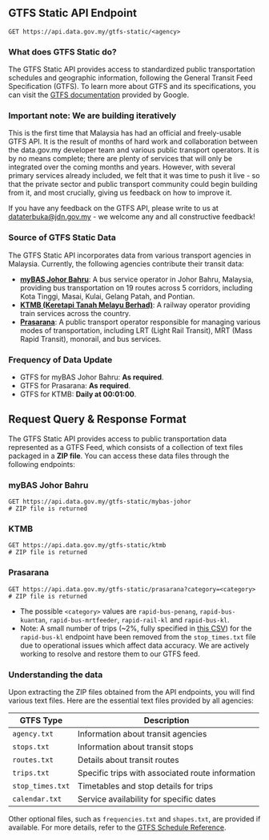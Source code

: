 
## GTFS Static API Endpoint

<Head>
  <title>GTFS Static - Malaysia's Official Open API</title>
</Head>

```http
GET https://api.data.gov.my/gtfs-static/<agency>
```

### What does GTFS Static do?

The GTFS Static API provides access to standardized public transportation schedules and geographic information, following the General Transit Feed Specification (GTFS).
To learn more about GTFS and its specifications, you can visit the [GTFS documentation](https://developers.google.com/transit/gtfs) provided by Google.

### Important note: We are building iteratively

This is the first time that Malaysia has had an official and freely-usable GTFS API. It is the result of months of hard work and collaboration between the data.gov.my developer team and various public transport operators. It is by no means complete; there are plenty of services that will only be integrated over the coming months and years. However, with several primary services already included, we felt that it was time to push it live - so that the private sector and public transport community could begin building from it, and most crucially, giving us feedback on how to improve it.

If you have any feedback on the GTFS API, please write to us at dataterbuka@jdn.gov.my - we welcome any and all constructive feedback!

### Source of GTFS Static Data

The GTFS Static API incorporates data from various transport agencies in Malaysia. Currently, the following agencies contribute their transit data:

- [**myBAS Johor Bahru**](https://www.causewaylink.com.my/mybas/en/): A bus service operator in Johor Bahru, Malaysia, providing bus transportation on 19 routes across 5 corridors, including Kota Tinggi, Masai, Kulai, Gelang Patah, and Pontian.
- [**KTMB (Keretapi Tanah Melayu Berhad)**](https://www.ktmb.com.my/): A railway operator providing train services across the country.
- [**Prasarana**](https://myrapid.com.my/): A public transport operator responsible for managing various modes of transportation, including LRT (Light Rail Transit), MRT (Mass Rapid Transit), monorail, and bus services.

### Frequency of Data Update

- GTFS for myBAS Johor Bahru: **As required**.
- GTFS for Prasarana: **As required**.
- GTFS for KTMB: **Daily at 00:01:00**.

## Request Query & Response Format

The GTFS Static API provides access to public transportation data represented as a GTFS Feed, which consists of a collection of text files packaged in a **ZIP file**.
You can access these data files through the following endpoints:

### myBAS Johor Bahru

```http
GET https://api.data.gov.my/gtfs-static/mybas-johor
# ZIP file is returned
```

### KTMB

```http
GET https://api.data.gov.my/gtfs-static/ktmb
# ZIP file is returned
```

### Prasarana

```http
GET https://api.data.gov.my/gtfs-static/prasarana?category=<category>
# ZIP file is returned
```

- The possible `<category>` values are `rapid-bus-penang`, `rapid-bus-kuantan`, `rapid-bus-mrtfeeder`, `rapid-rail-kl` and `rapid-bus-kl`.
- Note: A small number of trips (~2%, fully specified in [this CSV](https://openapi-malaysia-transport.s3.ap-southeast-1.amazonaws.com/prasarana/problematic_trips.csv))
  for the `rapid-bus-kl` endpoint have been removed from the `stop_times.txt` file due to operational issues which affect data accuracy.
  We are actively working to resolve and restore them to our GTFS feed.

### Understanding the data

Upon extracting the ZIP files obtained from the API endpoints, you will find various text files.
Here are the essential text files provided by all agencies:

| GTFS Type        | Description                                      |
| ---------------- | ------------------------------------------------ |
| `agency.txt`     | Information about transit agencies               |
| `stops.txt`      | Information about transit stops                  |
| `routes.txt`     | Details about transit routes                     |
| `trips.txt`      | Specific trips with associated route information |
| `stop_times.txt` | Timetables and stop details for trips            |
| `calendar.txt`   | Service availability for specific dates          |

Other optional files, such as `frequencies.txt` and `shapes.txt`, are provided if available.
For more details, refer to the [GTFS Schedule Reference](https://gtfs.org/schedule/reference/).
